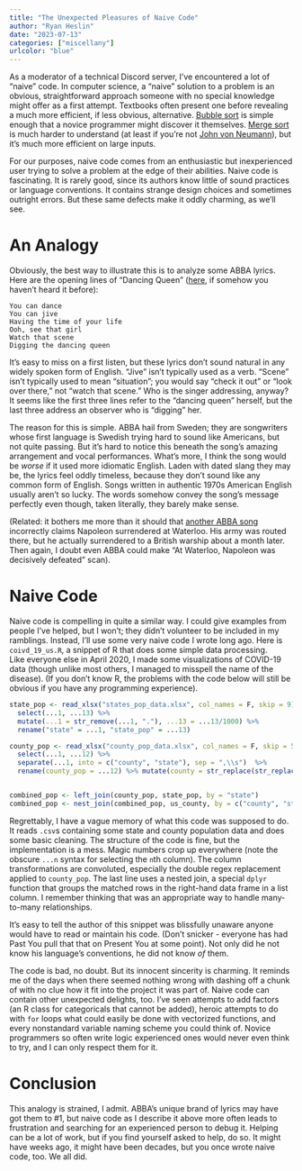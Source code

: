 ```yaml
---
title: "The Unexpected Pleasures of Naive Code"
author: "Ryan Heslin"
date: "2023-07-13"
categories: ["miscellany"]
urlcolor: "blue"
---
```


As a moderator of a technical Discord server, I've encountered 
a lot of "naive" code. In computer science, a "naive" solution to a problem 
is an obvious, straightforward approach someone with no special knowledge might 
offer as a first attempt. Textbooks often present one before revealing a
much more efficient, if less obvious, alternative. [Bubble sort](https://en.wikipedia.org/wiki/Bubble_sort) is 
simple enough that a novice programmer might discover it themselves. 
[Merge sort](https://en.wikipedia.org/wiki/Merge_sort) is much harder to understand 
(at least if you're not [John von Neumann](https://en.wikipedia.org/wiki/John_von_Neumann)),
but it's much more efficient on large inputs.

For our purposes, naive code comes from 
an enthusiastic but inexperienced user trying to solve a problem at the 
edge of their abilities. 
Naive code is fascinating. It is rarely good, since its authors know little 
of sound practices or language conventions. It contains strange design choices 
and sometimes outright errors. But these same defects make it 
oddly charming, as we'll see.

# An Analogy

Obviously, the best way to illustrate this is to analyze some ABBA lyrics. 
Here are the opening lines of "Dancing Queen" ([here](https://www.youtube.com/watch?v=xFrGuyw1V8s), if somehow you haven't heard it before):
```
You can dance
You can jive
Having the time of your life
Ooh, see that girl
Watch that scene
Digging the dancing queen
```

It's easy to miss on a first listen, but these lyrics don't sound natural 
in any widely spoken form of English.
"Jive" isn't typically used as a verb. "Scene" isn't typically used to mean 
"situation";
you would say "check it out" or "look over there," not "watch that scene."
Who is the singer addressing, anyway? It seems like the first three lines 
refer to the "dancing queen" herself, but the last three address an observer 
who is "digging" her.

The reason for this is simple. ABBA hail from Sweden; they are songwriters whose first language is Swedish trying hard to sound like 
Americans, but not quite passing.
But it's hard to notice this beneath the song's amazing arrangement and vocal 
performances.
What's more, I think the song would be _worse_ if it used more idiomatic English. 
 Laden with dated slang they may be, the lyrics feel oddly timeless, because they don't sound like any common form of English.
Songs written in authentic 1970s American English usually aren't so lucky. The words 
somehow convey the song's message perfectly even though, taken literally, they barely make 
sense. 

(Related: it bothers me more than it should that [another ABBA song](https://www.youtube.com/watch?v=Sj_9CiNkkn4) incorrectly claims Napoleon 
surrendered at Waterloo. His army was routed there, but he actually surrendered to a 
British warship about a month later. Then again, I doubt even ABBA could make "At Waterloo, Napoleon was decisively defeated" scan). 

# Naive Code

Naive code is compelling in quite a similar way. I could give examples from 
people I've helped, but I won't; they didn't volunteer to be included in my ramblings.
Instead, I'll use some very naive code I wrote long ago. 
Here is `coivd_19_us.R`, a snippet of R that does some simple data processing.  
Like everyone else in April 2020, I made some visualizations of COVID-19 
data (though unlike most others, I managed to misspell the name of the disease).
(If you don't know R, the problems with the code below will still be obvious if you have any programming experience). 

```r
state_pop <- read_xlsx("states_pop_data.xlsx", col_names = F, skip = 9)[1:51,] %>% 
  select(...1, ...13) %>%
  mutate(...1 = str_remove(...1, "."), ...13 = ...13/1000) %>%
  rename("state" = ...1, "state_pop" = ...13) 

county_pop <- read_xlsx("county_pop_data.xlsx", col_names = F, skip = 5)[1:3142,] %>% 
  select(...1, ...12) %>%
  separate(...1, into = c("county", "state"), sep = ",\\s")  %>%
  rename(county_pop = ...12) %>% mutate(county = str_replace(str_replace(county, "\\s[A-Z][a-z]*\\s*[A-Z]*[a-z]*$", ""), "^\\.", ""), county_pop = county_pop/1000)


combined_pop <- left_join(county_pop, state_pop, by = "state")
combined_pop <- nest_join(combined_pop, us_county, by = c("county", "state"))
```

Regrettably, I have a vague memory of what this code was supposed to do. 
It reads `.csv`s containing some state and county population data and does some 
basic cleaning. The structure of the code is fine, but the implementation is a mess.
Magic numbers crop up everywhere (note the obscure `...n` syntax for selecting the 
`n`th column). The column transformations are convoluted, especially 
the double regex replacement applied to `county_pop`. The last line uses 
a nested join, a special `dplyr` function that groups the matched rows in the 
right-hand data frame in a list column. I remember thinking that was an 
appropriate way to handle many-to-many relationships.

It's easy to tell the author of this snippet was blissfully unaware anyone 
would have to read or maintain his code. (Don't snicker - everyone has had Past You pull that that 
on Present You at some point). Not only did he not know his language's conventions, 
he did not know _of_ them. 

The code is bad, no doubt. But its innocent sincerity is charming. It 
reminds me of the days when there seemed nothing wrong with dashing off a chunk 
of with no clue how it fit into the project it was part of. Naive code 
can contain other unexpected delights, too. I've seen attempts to add factors 
(an R class for categoricals that cannot be added), heroic attempts to do 
with `for` loops what could easily be done with vectorized functions, and 
every nonstandard variable naming scheme you could think of. Novice 
programmers so often write logic experienced ones would never even think 
to try, and I can only respect them for it.

# Conclusion
This analogy is strained, I admit. ABBA's unique brand of lyrics may have got them to #1, but 
naive code as I describe it above more often leads to frustration and 
searching for an experienced person to debug it. Helping can be a lot of work, 
but if you find yourself asked to 
help, do so. It might have weeks ago, it might have been decades, but 
you once wrote naive code, too. We all did.
